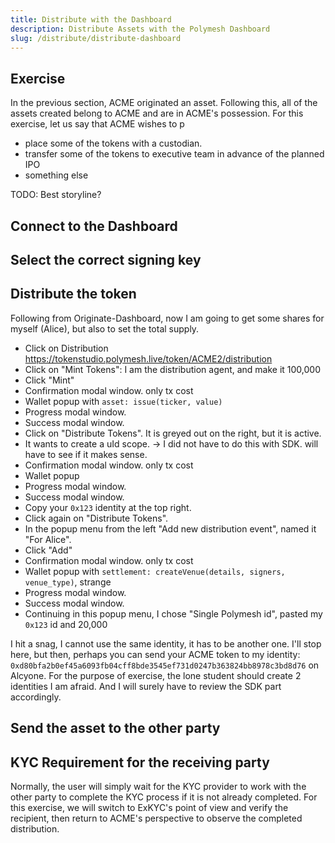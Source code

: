 ```yaml
---
title: Distribute with the Dashboard
description: Distribute Assets with the Polymesh Dashboard
slug: /distribute/distribute-dashboard
---
```


## Exercise

In the previous section, ACME originated an asset. Following this, all of the assets created belong to ACME and are in ACME's possession. For this exercise, let us say that ACME wishes to p

- place some of the tokens with a custodian.
- transfer some of the tokens to executive team in advance of the planned IPO
- something else

TODO: Best storyline?

## Connect to the Dashboard

## Select the correct signing key

## Distribute the token

Following from Originate-Dashboard, now I am going to get some shares for myself (Alice), but also to set the total supply.

- Click on Distribution https://tokenstudio.polymesh.live/token/ACME2/distribution
- Click on "Mint Tokens": I am the distribution agent, and make it 100,000
- Click "Mint"
- Confirmation modal window. only tx cost
- Wallet popup with `asset: issue(ticker, value)`
- Progress modal window.
- Success modal window.
- Click on "Distribute Tokens". It is greyed out on the right, but it is active.
- It wants to create a uId scope. -> I did not have to do this with SDK. will have to see if it makes sense.
- Confirmation modal window. only tx cost
- Wallet popup
- Progress modal window.
- Success modal window.
- Copy your `0x123` identity at the top right.
- Click again on "Distribute Tokens".
- In the popup menu from the left "Add new distribution event", named it "For Alice".
- Click "Add"
- Confirmation modal window. only tx cost
- Wallet popup with `settlement: createVenue(details, signers, venue_type)`, strange
- Progress modal window.
- Success modal window.
- Continuing in this popup menu, I chose "Single Polymesh id", pasted my `0x123` id and 20,000

I hit a snag, I cannot use the same identity, it has to be another one.
I'll stop here, but then, perhaps you can send your ACME token to my identity: `0xd80bfa2b0ef45a6093fb04cff8bde3545ef731d0247b363824bb8978c3bd8d76` on Alcyone.
For the purpose of exercise, the lone student should create 2 identities I am afraid.
And I will surely have to review the SDK part accordingly.

## Send the asset to the other party

## KYC Requirement for the receiving party

Normally, the user will simply wait for the KYC provider to work with the other party to complete the KYC process if it is not already completed. For this exercise, we will switch to ExKYC's point of view and verify the recipient, then return to ACME's perspective to observe the completed distribution.
